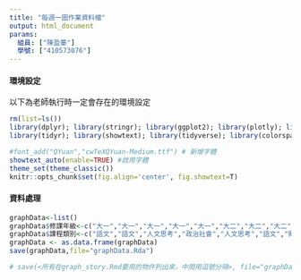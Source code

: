 ```yaml
---
title: "每週一圖作業資料檔"
output: html_document
params:
  組員: ["陳盈蓁"]  
  學號: ["410573076"]
---
```


#### 環境設定

以下為老師執行時一定會存在的環境設定
```r
rm(list=ls())
library(dplyr); library(stringr); library(ggplot2); library(plotly); library(lubridate); library(readr); library(colorspace); library(grDevices); library(shiny); library(shinyjs); library(scales)
library(tidyr); library(showtext); library(tidyverse); library(colorspace)

#font_add("QYuan","cwTeXQYuan-Medium.ttf") # 新增字體
showtext_auto(enable=TRUE) #啟用字體
theme_set(theme_classic())
knitr::opts_chunk$set(fig.align='center', fig.showtext=T)
```

#### 資料處理
  
```r
graphData<-list()
graphData$修課年級<-c("大一","大一","大一","大一","大一","大二","大二","大二","大二","大二","大二","大二","大二","大二","大二","大二","大二","大三","大三","大三","大三","大三","大三","大三","大三","大四上","大四上","大四上")
graphData$課程類別<-c("語文","語文","人文思考","政治社會","人文思考","語文","財金管理","政治社會","政治社會","財金管理","政治社會","政治社會","人文思考","人文思考","人文思考","人文思考","人文思考","數理邏輯","程式科技","程式科技","人文思考","數理邏輯","人文思考","程式科技","人文思考","數理邏輯","數理邏輯","程式科技")
graphData <- as.data.frame(graphData)
save(graphData,file="graphData.Rda")

# save(<所有在graph_story.Rmd要用的物件列出來，中間用逗號分隔>, file="graphData.Rda") # 此行放在最後一行
```

